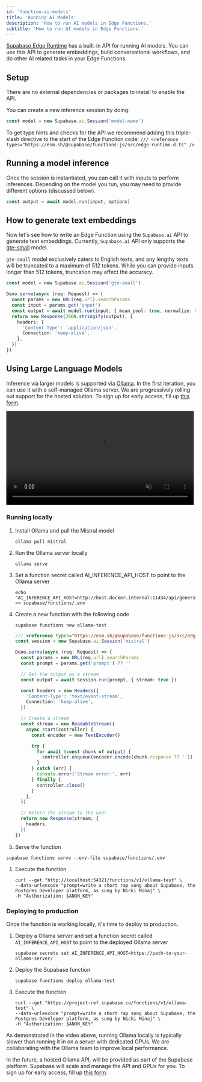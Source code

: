 ```yaml
---
id: 'function-ai-models'
title: 'Running AI Models'
description: 'How to run AI models in Edge Functions.'
subtitle: 'How to run AI models in Edge Functions.'
---
```


[Supabase Edge Runtime](https://github.com/supabase/edge-runtime) has a built-in API for running AI models. You can use this API to generate embeddings, build conversational workflows, and do other AI related tasks in your Edge Functions.

## Setup

There are no external dependencies or packages to install to enable the API.

You can create a new inference session by doing:

```ts
const model = new Supabase.ai.Session('model-name')
```

<Admonition type="tip">

To get type hints and checks for the API we recommend adding this triple-slash directive to the start of the Edge Function code: `/// <reference types="https://esm.sh/@supabase/functions-js/src/edge-runtime.d.ts" />`

</Admonition>

## Running a model inference

Once the session is instantiated, you can call it with inputs to perform inferences. Depending on the model you run, you may need to provide different options (discussed below).

```ts
const output = await model.run(input, options)
```

## How to generate text embeddings

Now let's see how to write an Edge Function using the `Supabase.ai` API to generate text embeddings. Currently, `Supabase.ai` API only supports the [gte-small](https://huggingface.co/Supabase/gte-small) model.

<Admonition type="tip">

`gte-small` model exclusively caters to English texts, and any lengthy texts will be truncated to a maximum of 512 tokens. While you can provide inputs longer than 512 tokens, truncation may affect the accuracy.

</Admonition>

```ts
const model = new Supabase.ai.Session('gte-small')

Deno.serve(async (req: Request) => {
  const params = new URL(req.url).searchParams
  const input = params.get('input')
  const output = await model.run(input, { mean_pool: true, normalize: true })
  return new Response(JSON.stringify(output), {
    headers: {
      'Content-Type': 'application/json',
      Connection: 'keep-alive',
    },
  })
})
```

## Using Large Language Models

Inference via larger models is supported via [Ollama](https://ollama.com/). In the first iteration, you can use it with a self-managed Ollama server. We are progressively rolling out support for the hosted solution. To sign up for early access, fill up [this form](https://forms.supabase.com/supabase.ai-llm-early-access).

<video width="99%" muted playsInline controls={true}>
  <source
    src="https://xguihxuzqibwxjnimxev.supabase.co/storage/v1/object/public/videos/docs/guides/edge-functions-inference-2.mp4"
    type="video/mp4"
  />
</video>

### Running locally

1. Install Ollama and pull the Mistral model

   ```
   ollama pull mistral
   ```

1. Run the Ollama server locally

   ```
   ollama serve
   ```

1. Set a function secret called AI_INFERENCE_API_HOST to point to the Ollama server

   ```
   echo "AI_INFERENCE_API_HOST=http://host.docker.internal:11434/api/generate" >> supabase/functions/.env
   ```

1. Create a new function with the following code

   ```
   supabase functions new ollama-test
   ```

   ```ts
   /// <reference types="https://esm.sh/@supabase/functions-js/src/edge-runtime.d.ts" />
   const session = new Supabase.ai.Session('mistral')

   Deno.serve(async (req: Request) => {
     const params = new URL(req.url).searchParams
     const prompt = params.get('prompt') ?? ''

     // Get the output as a stream
     const output = await session.run(prompt, { stream: true })

     const headers = new Headers({
       'Content-Type': 'text/event-stream',
       Connection: 'keep-alive',
     })

     // Create a stream
     const stream = new ReadableStream({
       async start(controller) {
         const encoder = new TextEncoder()

         try {
           for await (const chunk of output) {
             controller.enqueue(encoder.encode(chunk.response ?? ''))
           }
         } catch (err) {
           console.error('Stream error:', err)
         } finally {
           controller.close()
         }
       },
     })

     // Return the stream to the user
     return new Response(stream, {
       headers,
     })
   })
   ```

1. Serve the function

```
supabase functions serve --env-file supabase/functions/.env
```

1. Execute the function

   ```
   curl --get "http://localhost:54321/functions/v1/ollama-test" \
   --data-urlencode "prompt=write a short rap song about Supabase, the Postgres Developer platform, as sung by Nicki Minaj" \
   -H "Authorization: $ANON_KEY"
   ```

### Deploying to production

Once the function is working locally, it's time to deploy to production.

1. Deploy a Ollama server and set a function secret called `AI_INFERENCE_API_HOST` to point to the deployed Ollama server

   ```
   supabase secrets set AI_INFERENCE_API_HOST=https://path-to-your-ollama-server/
   ```

2. Deploy the Supabase function

   ```
   supabase functions deploy ollama-test
   ```

3. Execute the function

   ```
   curl --get "https://project-ref.supabase.co/functions/v1/ollama-test" \
   --data-urlencode "prompt=write a short rap song about Supabase, the Postgres Developer platform, as sung by Nicki Minaj" \
   -H "Authorization: $ANON_KEY"
   ```

As demonstrated in the video above, running Ollama locally is typically slower than running it in on a server with dedicated GPUs. We are collaborating with the Ollama team to improve local performance.

In the future, a hosted Ollama API, will be provided as part of the Supabase platform. Supabase will scale and manage the API and GPUs for you. To sign up for early access, fill up [this form](https://forms.supabase.com/supabase.ai-llm-early-access).

